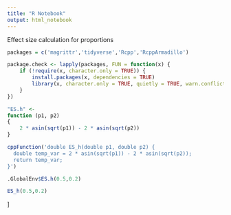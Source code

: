 ```yaml
---
title: "R Notebook"
output: html_notebook
---
```


Effect size calculation for proportions

```r

packages = c('magrittr','tidyverse','Rcpp','RcppArmadillo')

package.check <- lapply(packages, FUN = function(x) {
    if (!require(x, character.only = TRUE)) {
        install.packages(x, dependencies = TRUE)
        library(x, character.only = TRUE, quietly = TRUE, warn.conflicts = FALSE)
    }
})


```

```r

"ES.h" <-
function (p1, p2) 
{
    2 * asin(sqrt(p1)) - 2 * asin(sqrt(p2))
}

```


```r

cppFunction('double ES_h(double p1, double p2) {
  double temp_var = 2 * asin(sqrt(p1)) - 2 * asin(sqrt(p2));
  return temp_var;
}')

```


```r


.GlobalEnv$ES.h(0.5,0.2)

```

```r


ES_h(0.5,0.2)


```














]